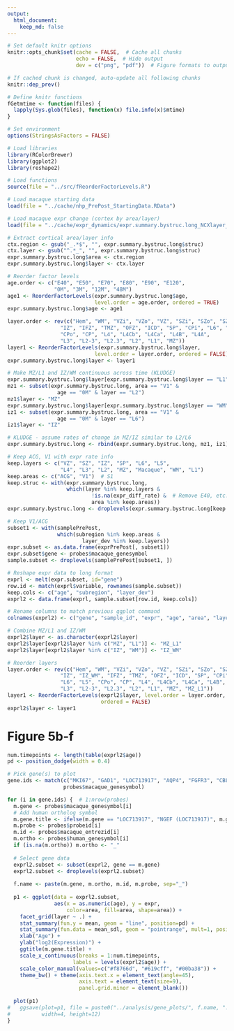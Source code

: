 ```yaml
---
output: 
  html_document:
    keep_md: false
---
```


```r
# Set default knitr options
knitr::opts_chunk$set(cache = FALSE,  # Cache all chunks
                      echo = FALSE,  # Hide output
                      dev = c("png", "pdf"))  # Figure formats to output

# If cached chunk is changed, auto-update all following chunks
knitr::dep_prev()

# Define knitr functions
fGetmtime <- function(files) {
  lapply(Sys.glob(files), function(x) file.info(x)$mtime)
}
```


```r
# Set environment
options(StringsAsFactors = FALSE)

# Load libraries
library(RColorBrewer)
library(ggplot2)
library(reshape2)

# Load functions
source(file = "../src/fReorderFactorLevels.R")
```

```r
# Load macaque starting data
load(file = "../cache/nhp_PrePost_StartingData.RData")

# Load macaque expr change (cortex by area/layer)
load(file = "../cache/expr_dynamics/expr.summary.bystruc.long_NCXlayer_dev.RData")

```


```r
# Extract cortical area/layer info
ctx.region <- gsub("_.*$", "", expr.summary.bystruc.long$struc)
ctx.layer <- gsub("^.*_", "", expr.summary.bystruc.long$struc)
expr.summary.bystruc.long$area <- ctx.region
expr.summary.bystruc.long$layer <- ctx.layer

# Reorder factor levels
age.order <- c("E40", "E50", "E70", "E80", "E90", "E120", 
               "0M", "3M", "12M", "48M")
age1 <- ReorderFactorLevels(expr.summary.bystruc.long$age, 
                            level.order = age.order, ordered = TRUE)
expr.summary.bystruc.long$age <- age1

layer.order <- rev(c("Hem", "WM", "VZi", "VZo", "VZ", "SZi", "SZo", "SZ", 
                 "IZ", "IFZ", "TMZ", "OFZ", "ICD", "SP", "CPi", "L6", "L5", 
                 "CPo", "CP", "L4", "L4Cb", "L4Ca", "L4B", "L4A", 
                 "L3", "L2-3", "L2.3", "L2", "L1", "MZ"))
layer1 <- ReorderFactorLevels(expr.summary.bystruc.long$layer, 
                            level.order = layer.order, ordered = FALSE)
expr.summary.bystruc.long$layer <- layer1

# Make MZ/L1 and IZ/WM continuous across time (KLUDGE)
expr.summary.bystruc.long$layer[expr.summary.bystruc.long$layer == "L1"] <- "MZ"
mz1 <- subset(expr.summary.bystruc.long, area == "V1" & 
                age == "0M" & layer == "L2")
mz1$layer <- "MZ"
expr.summary.bystruc.long$layer[expr.summary.bystruc.long$layer == "WM"] <- "IZ"
iz1 <- subset(expr.summary.bystruc.long, area == "V1" & 
                age == "0M" & layer == "L6")
iz1$layer <- "IZ"

# KLUDGE - assume rates of change in MZ/IZ similar to L2/L6
expr.summary.bystruc.long <- rbind(expr.summary.bystruc.long, mz1, iz1)

# Keep ACG, V1 with expr rate info
keep.layers <- c("VZ", "SZ", "IZ", "SP", "L6", "L5", 
                 "L4", "L3", "L2", "MZ", "Macaque", "WM", "L1")
keep.areas <- c("ACG", "V1")  # S1
keep.struc <- with(expr.summary.bystruc.long, 
                   which(layer %in% keep.layers & 
                           !is.na(expr_diff_rate) &  # Remove E40, etc.
                           area %in% keep.areas))
expr.summary.bystruc.long <- droplevels(expr.summary.bystruc.long[keep.struc, ])
```


```r
# Keep V1/ACG
subset1 <- with(samplePrePost, 
                which(subregion %in% keep.areas & 
                        layer_dev %in% keep.layers))
expr.subset <- as.data.frame(exprPrePost[, subset1])
expr.subset$gene <- probes$macaque_genesymbol
sample.subset <- droplevels(samplePrePost[subset1, ])

# Reshape expr data to long format
exprl <- melt(expr.subset, id="gene")
row.id <- match(exprl$variable, rownames(sample.subset))
keep.cols <- c("age", "subregion", "layer_dev")
exprl2 <- data.frame(exprl, sample.subset[row.id, keep.cols])

# Rename columns to match previous ggplot command
colnames(exprl2) <- c("gene", "sample_id", "expr", "age", "area", "layer")

# Combine MZ/L1 and IZ/WM
exprl2$layer <- as.character(exprl2$layer)
exprl2$layer[exprl2$layer %in% c("MZ", "L1")] <- "MZ_L1"
exprl2$layer[exprl2$layer %in% c("IZ", "WM")] <- "IZ_WM"

# Reorder layers
layer.order <- rev(c("Hem", "WM", "VZi", "VZo", "VZ", "SZi", "SZo", "SZ", 
                 "IZ", "IZ_WM", "IFZ", "TMZ", "OFZ", "ICD", "SP", "CPi", 
                 "L6", "L5", "CPo", "CP", "L4", "L4Cb", "L4Ca", "L4B", "L4A", 
                 "L3", "L2-3", "L2.3", "L2", "L1", "MZ", "MZ_L1"))
layer1 <- ReorderFactorLevels(exprl2$layer, level.order = layer.order, 
                              ordered = FALSE)
exprl2$layer <- layer1

```


# Figure 5b-f
```r

num.timepoints <- length(table(exprl2$age))
pd <- position_dodge(width = 0.4)

# Pick gene(s) to plot
gene.ids <- match(c("MKI67", "GAD1", "LOC713917", "AQP4", "FGFR3", "CBLN2"), 
                  probes$macaque_genesymbol)

for (i in gene.ids) {  # 1:nrow(probes)
  m.gene <- probes$macaque_genesymbol[i]
  # Add human ortholog symbol
  m.gene.title <- ifelse(m.gene == "LOC713917", "NGEF (LOC713917)", m.gene)
  m.probe <- probes$probeid[i]
  m.id <- probes$macaque_entrezid[i]
  m.ortho <- probes$human_genesymbol[i]
  if (is.na(m.ortho)) m.ortho <- "_"
  
  # Select gene data
  exprl2.subset <- subset(exprl2, gene == m.gene)
  exprl2.subset <- droplevels(exprl2.subset)
  
  f.name <- paste(m.gene, m.ortho, m.id, m.probe, sep="_")
  
  p1 <- ggplot(data = exprl2.subset, 
               aes(x = as.numeric(age), y = expr, 
                   color=area, fill=area, shape=area)) + 
    facet_grid(layer ~ .) + 
    stat_summary(fun.y = mean, geom = "line", position=pd) +
    stat_summary(fun.data = mean_sdl, geom = "pointrange", mult=1, position=pd) +
    xlab("Age") + 
    ylab("log2(Expression)") +
    ggtitle(m.gene.title) +
    scale_x_continuous(breaks = 1:num.timepoints, 
                     labels = levels(exprl2$age)) +
    scale_color_manual(values=c("#f8766d", "#619cff", "#00ba38")) +
    theme_bw() + theme(axis.text.x = element_text(angle=45),
                       axis.text = element_text(size=9),
                       panel.grid.minor = element_blank())
  
  plot(p1)
#   ggsave(plot=p1, file = paste0("../analysis/gene_plots/", f.name, ".pdf"), 
#          width=4, height=12) 
}

```


